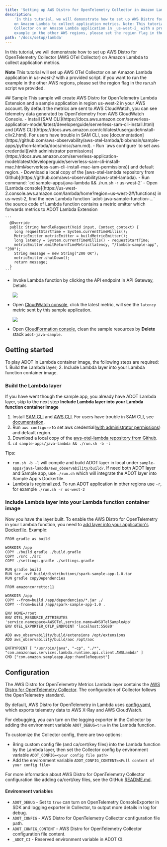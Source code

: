 ```yaml
---
title: 'Setting up AWS Distro for OpenTelemetry Collector in Amazon Lambda'
description:
    'In this tutorial, we will demonstrate how to set up AWS Distro for OpenTelemetry Collector (AWS OTel Collector)
    on Amazon Lambda to collect application metrics. Note: This tutorial will set up AWS OTel
    Collector on an Amazon Lambda application in _us-west-2_ with a provided script. if you want to run the
    example in the other AWS regions, please set the region flag in the _run.sh_ script we provided. '
path: '/docs/setup/lambda'
---
```



In this tutorial, we will demonstrate how to set up AWS Distro for OpenTelemetry Collector (AWS OTel Collector) on
Amazon Lambda to collect application metrics.

**Note**
This tutorial will set up AWS OTel Collector on an Amazon Lambda application in _us-west-2_ with a provided script.
if you want to run the example in the other AWS regions, please set the region flag in the _run.sh_ script we provided.

<SectionSeparator />
## Sample
This sample will create AWS Distro for OpenTelemetry Lambda Extension and a sample application in region us-west-2 in your AWS account. By default the metrics are sent to AWS CloudWatch, you can see telemetry data generated by OpenTelemetry from AWS CloudWatch Console.
- Install [SAM CLI](https://docs.aws.amazon.com/serverless-application-model/latest/developerguide/serverless-sam-cli-install.html) and [AWS CLI](https://docs.aws.amazon.com/cli/latest/userguide/install-cliv2.html). For users have trouble in SAM CLI, see [documentation](https://github.com/aws-observability/aws-otel-lambda/blob/main/sample-apps/python-lambda/docs/misc/sam.md).
- Run `aws configure` to set aws credential([with administrator permissions](https://docs.aws.amazon.com/serverless-application-model/latest/developerguide/serverless-sam-cli-install-mac.html#serverless-sam-cli-install-mac-iam-permissions)) and default region.
- Download a local copy of the [aws-otel-lambda repository from Github](https://github.com/aws-observability/aws-otel-lambda).
- Run command: `cd sample-apps/java-lambda && ./run.sh -r us-west-2`
- Open [Lambda console](https://us-west-2.console.aws.amazon.com/lambda/home?region=us-west-2#/functions) in us-west-2, find the new Lambda function `adot-java-sample-function-...`
the source code of Lambda function contains a metric emitter which forwards metrics to ADOT Lambda Extension

    ```
      @Override
      public String handleRequest(Void input, Context context) {
        long requestStartTime = System.currentTimeMillis();
        MetricEmitter metricEmitter = buildMetricEmitter();
        long latency = System.currentTimeMillis() - requestStartTime;
        metricEmitter.emitReturnTimeMetric(latency, "/lambda-sample-app", "200");
        String message = new String("200 OK");
        metricEmitter.shutDown();
        return message;
      }
    ```

- Invoke Lambda function by clicking the API endpoint in API Gateway, Details

    ![](../../assets/docs/sample1.png)

- Open [CloudWatch console](https://us-west-2.console.aws.amazon.com/cloudwatch/home?region=us-west-2), click the latest metric, will see the `latency` metric sent by this sample application.

    ![](../../assets/docs/sample2.png)

- Open [CloudFormation console](https://us-west-2.console.aws.amazon.com/cloudformation/home?region=us-west-2#/stacks?filteringText=&filteringStatus=active&viewNested=true&hideStacks=false), clean the sample resources by **Delete** stack `adot-java-sample`.

<SectionSeparator />

## Getting started
To play ADOT in Lambda container image, the following steps are required: 1. Build the Lambda layer; 2. Include Lambda layer into your Lambda function container image.

### Build the Lambda layer
If you have went though the sample app, you already have ADOT Lambda layer, skip to the next step **Include Lambda layer into your Lambda function container image**

1. Install [SAM CLI](https://docs.aws.amazon.com/serverless-application-model/latest/developerguide/serverless-sam-cli-install.html) and [AWS CLI](https://docs.aws.amazon.com/cli/latest/userguide/install-cliv2.html). For users have trouble in SAM CLI, see [documentation](docs/misc/sam.md).
2. Run `aws configure` to set aws credential([with administrator permissions](https://docs.aws.amazon.com/serverless-application-model/latest/developerguide/serverless-sam-cli-install-mac.html#serverless-sam-cli-install-mac-iam-permissions)) and default region.
2. Download a local copy of the [aws-otel-lambda repository from Github](https://github.com/aws-observability/aws-otel-lambda).
3. `cd sample-apps/java-lambda && ./run.sh -b -l`

Tips:
- `run.sh -b -l` will compile and build ADOT layer in local under `sample-apps/java-lambda/aws_observability/build/`. If need both ADOT layer and Sample app, use `./run.sh` which will integrate the ADOT layer into Sample App's Dockerfile.
- Lambda is regionalized. To run ADOT application in other regions use `-r`, for example `./run.sh -r us-west-2`


### Include Lambda layer into your Lambda function container image

Now you have the layer built. To enable the AWS Distro for OpenTelemetry in your Lambda function, you need to [add layer into your application's Dockerfile](https://docs.aws.amazon.com/lambda/latest/dg/using-extensions.html#invocation-images-extensions).
Example:
```
FROM gradle as build

WORKDIR /app
COPY ./build.gradle ./build.gradle
COPY ./src ./src
COPY ./settings.gradle ./settings.gradle

RUN gradle build
RUN tar -xvf build/distributions/spark-sample-app-1.0.tar
RUN gradle copyDependencies

FROM amazoncorretto:11

WORKDIR /app
COPY --from=build /app/dependencies/*.jar ./
COPY --from=build /app/spark-sample-app-1.0 .

ENV HOME=/root
ENV OTEL_RESOURCE_ATTRIBUTES 'service.namespace=AWSOTel,service.name=AWSOTelSampleApp'
ENV OTEL_EXPORTER_OTLP_ENDPOINT 'localhost:55680'

ADD aws_observability/build/extensions /opt/extensions
ADD aws_observability/build/aoc /opt/aoc

ENTRYPOINT [ "/usr/bin/java", "-cp", "./*", "com.amazonaws.services.lambda.runtime.api.client.AWSLambda" ]
CMD ["com.amazon.sampleapp.App::handleRequest"]
```

<SectionSeparator />

## Configuration
The AWS Distro for OpenTelemetry Metrics Lambda layer contains the [AWS Distro for OpenTelemetry Collector](https://github.com/aws-observability/aws-otel-collector#overview). The configuration of Collector follows the OpenTelemetry standard.

By default, AWS Distro for OpenTelemetry in Lambda uses [config.yaml](https://github.com/aws-observability/aws-otel-lambda/blob/main/extensions/aoc-extension/config.yaml), which exports telemetry data to AWS X-Ray and AWS CloudWatch.

For debugging, you can turn on the logging exporter in the Collector by adding the environment variable `ADOT_DEBUG=true` in the Lambda function.

To customize the Collector config, there are two options:

* Bring custom config file (and ca/cert/key files) into the Lambda function by the Lambda layer, then set the Collector config by environment variable `ADOT_CONFIG=<your config file path>`
* Add the environment variable `ADOT_CONFIG_CONTENT=<Full content of your config file>`

For more information about AWS Distro for OpenTelemetry Collector configuration like adding ca/cert/key files, see the GitHub [README.md](https://github.com/aws-observability/aws-otel-lambda/blob/main/extensions/sample-custom-config/README.md).

#### Environment variables

- `ADOT_DEBUG` - Set to `true` can turn on OpenTelemetry ConsoleExporter in SDK and logging exporter in Collector, to output more details in log for debug.
- `ADOT_CONFIG` - AWS Distro for OpenTelemetry Collector configuration file path.
- `ADOT_CONFIG_CONTENT` - AWS Distro for OpenTelemetry Collector configuration file content.
- `_ADOT_CI` - Reserved environment variable in ADOT CI.
